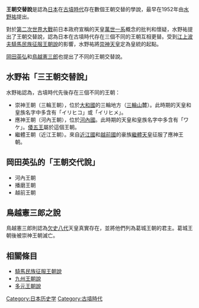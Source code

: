 {{unreferenced|time=2017-02-25T10:26:37+00:00}}
{{japanese|japanese=王朝交替説|kana=おうちょうこうたいせつ|romaji=Ōchō kōtai setsu}}
'''王朝交替說'''是認為[[日本|日本]]在[[古墳時代|古墳時代]]存在數個王朝交替的學說，最早在1952年由[[水野祐|水野祐]]提出。

對於[[第二次世界大戰|第二次世界大戰]]前日本政府宣稱的天皇[[萬世一系|萬世一系]]概念的批判和懷疑，水野祐提出了王朝交替說，認為日本在古墳時代存在三個不同的王朝互相更替。受到[[江上波夫|江上波夫]][[騎馬民族征服王朝說|騎馬民族征服王朝說]]的影響，水野祐將[[崇神天皇|崇神天皇]]定為皇統的起點。

[[岡田英弘|岡田英弘]]和[[鳥越憲三郎|鳥越憲三郎]]也提出了不同的王朝交替說。
==水野祐「三王朝交替說」==
水野祐認為，古墳時代先後存在三個不同的王朝：
*崇神王朝（三輪王朝），位於[[大和國|大和國]]的三輪地方（[[三輪山|三輪山]]麓）。此時期的天皇和皇族名字中多含有「イリヒコ」或「イリヒメ」。
*應神王朝（河內王朝），位於[[河內國|河內國]]。此時期的天皇和皇族名字中多含有「ワケ」。[[倭五王|倭五王]]屬於這個王朝。
*繼體王朝（近江王朝）。來自[[近江國|近江國]]和[[越前國|越前國]]的豪族[[繼體天皇|繼體天皇]]征服了應神王朝。

==岡田英弘的「王朝交代說」==
*河內王朝
*播磨王朝
*越前王朝
==鳥越憲三郎之說==
鳥越憲三郎則認為[[欠史八代|欠史八代]]天皇真實存在，並將他們列為葛城王朝的君主。葛城王朝後被崇神王朝滅亡。

==相關條目==
*[[騎馬民族征服王朝說|騎馬民族征服王朝說]]
*[[九州王朝說|九州王朝說]]
*[[多元王朝說|多元王朝說]]
[[Category:日本历史学|Category:日本历史学]]
[[Category:古墳時代|Category:古墳時代]]
